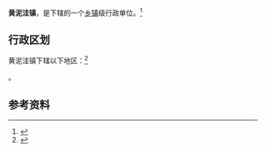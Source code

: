 {{中国乡级行政区|21/10/21/104/000}}

'''黄泥洼镇'''，是{{PRC admin/fullname|21/10/21/104/000|3}}下辖的一个[[乡镇|乡镇]]级行政单位。<ref>{{PRC admin/ref sgc|{{PRC admin/parent|21/10/21/104/000}}}}</ref>

== 行政区划 ==

黄泥洼镇下辖以下地区：<ref>{{PRC admin/ref sgc|21/10/21/104/000}}</ref>

{{PRC admin/children|21/10/21/104/000}}。

== 参考资料 ==

{{reflist}}

{{行政区划小作品}}
{{PRC admin/navcat|21/10/21/104/000}}
